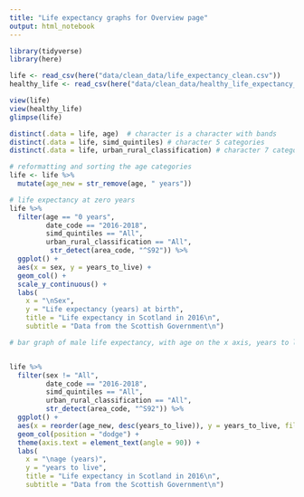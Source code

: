 ```yaml
---
title: "Life expectancy graphs for Overview page"
output: html_notebook
---
```


```r
library(tidyverse)
library(here)
```

```r
life <- read_csv(here("data/clean_data/life_expectancy_clean.csv"))
healthy_life <- read_csv(here("data/clean_data/healthy_life_expectancy_clean.csv"))

```

```r
view(life)
view(healthy_life)
glimpse(life)
```

```r
distinct(.data = life, age)  # character is a character with bands
distinct(.data = life, simd_quintiles) # character 5 categories
distinct(.data = life, urban_rural_classification) # character 7 categories
```
```r
# reformatting and sorting the age categories
life <- life %>% 
  mutate(age_new = str_remove(age, " years"))
```


```r
# life expectancy at zero years
life %>% 
  filter(age == "0 years",
         date_code == "2016-2018",
         simd_quintiles == "All",
         urban_rural_classification == "All",
          str_detect(area_code, "^S92")) %>% 
  ggplot() +
  aes(x = sex, y = years_to_live) +
  geom_col() +
  scale_y_continuous() +
  labs(
    x = "\nSex",
    y = "Life expectancy (years) at birth",
    title = "Life expectancy in Scotland in 2016\n",
    subtitle = "Data from the Scottish Government\n")
```


```r
# bar graph of male life expectancy, with age on the x axis, years to live on y axis


life %>% 
  filter(sex != "All",
         date_code == "2016-2018",
         simd_quintiles == "All",
         urban_rural_classification == "All",
         str_detect(area_code, "^S92")) %>% 
  ggplot() +
  aes(x = reorder(age_new, desc(years_to_live)), y = years_to_live, fill = sex) +
  geom_col(position = "dodge") +
  theme(axis.text = element_text(angle = 90)) +
  labs(
    x = "\nage (years)",
    y = "years to live",
    title = "Life expectancy in Scotland in 2016\n",
    subtitle = "Data from the Scottish Government\n")
```



